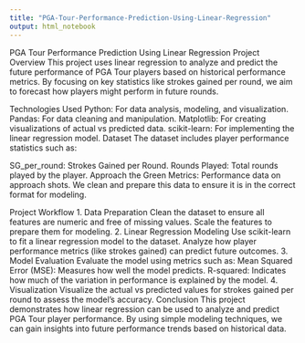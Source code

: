 ```yaml
---
title: "PGA-Tour-Performance-Prediction-Using-Linear-Regression"
output: html_notebook
---
```

PGA Tour Performance Prediction Using Linear Regression
Project Overview
This project uses linear regression to analyze and predict the future performance of PGA Tour players based on historical performance metrics. By focusing on key statistics like strokes gained per round, we aim to forecast how players might perform in future rounds.

Technologies Used
Python: For data analysis, modeling, and visualization.
Pandas: For data cleaning and manipulation.
Matplotlib: For creating visualizations of actual vs predicted data.
scikit-learn: For implementing the linear regression model.
Dataset
The dataset includes player performance statistics such as:

SG_per_round: Strokes Gained per Round.
Rounds Played: Total rounds played by the player.
Approach the Green Metrics: Performance data on approach shots.
We clean and prepare this data to ensure it is in the correct format for modeling.

Project Workflow
1. Data Preparation
Clean the dataset to ensure all features are numeric and free of missing values.
Scale the features to prepare them for modeling.
2. Linear Regression Modeling
Use scikit-learn to fit a linear regression model to the dataset.
Analyze how player performance metrics (like strokes gained) can predict future outcomes.
3. Model Evaluation
Evaluate the model using metrics such as:
Mean Squared Error (MSE): Measures how well the model predicts.
R-squared: Indicates how much of the variation in performance is explained by the model.
4. Visualization
Visualize the actual vs predicted values for strokes gained per round to assess the model’s accuracy.
Conclusion
This project demonstrates how linear regression can be used to analyze and predict PGA Tour player performance. By using simple modeling techniques, we can gain insights into future performance trends based on historical data.


